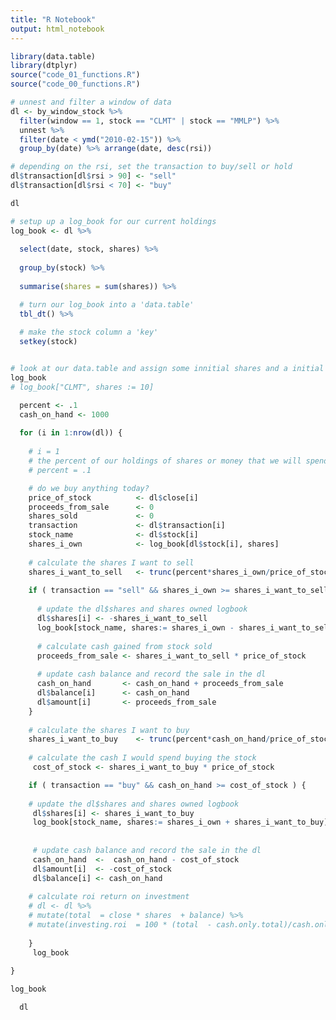 ```yaml
---
title: "R Notebook"
output: html_notebook
---
```



```r
library(data.table)
library(dtplyr)
source("code_01_functions.R")
source("code_00_functions.R")

# unnest and filter a window of data
dl <- by_window_stock %>%
  filter(window == 1, stock == "CLMT" | stock == "MMLP") %>%
  unnest %>%
  filter(date < ymd("2010-02-15")) %>%
  group_by(date) %>% arrange(date, desc(rsi))

# depending on the rsi, set the transaction to buy/sell or hold
dl$transaction[dl$rsi > 90] <- "sell"
dl$transaction[dl$rsi < 70] <- "buy"

dl

# setup up a log_book for our current holdings
log_book <- dl %>%
  
  select(date, stock, shares) %>%
  
  group_by(stock) %>%
  
  summarise(shares = sum(shares)) %>%

  # turn our log_book into a 'data.table'
  tbl_dt() %>%
  
  # make the stock column a 'key'
  setkey(stock)


# look at our data.table and assign some innitial shares and a initial balance
log_book
# log_book["CLMT", shares := 10]
```

```r


  percent <- .1
  cash_on_hand <- 1000
  
  for (i in 1:nrow(dl)) {
    
    # i = 1
    # the percent of our holdings of shares or money that we will spend or buy
    # percent = .1

    # do we buy anything today?
    price_of_stock          <- dl$close[i]
    proceeds_from_sale      <- 0
    shares_sold             <- 0
    transaction             <- dl$transaction[i]
    stock_name              <- dl$stock[i]
    shares_i_own            <- log_book[dl$stock[i], shares]
    
    # calculate the shares I want to sell
    shares_i_want_to_sell   <- trunc(percent*shares_i_own/price_of_stock)
      
    if ( transaction == "sell" && shares_i_own >= shares_i_want_to_sell  ) {
 
      # update the dl$shares and shares owned logbook 
      dl$shares[i] <- -shares_i_want_to_sell
      log_book[stock_name, shares:= shares_i_own - shares_i_want_to_sell]
      
      # calculate cash gained from stock sold
      proceeds_from_sale <- shares_i_want_to_sell * price_of_stock
      
      # update cash balance and record the sale in the dl
      cash_on_hand       <- cash_on_hand + proceeds_from_sale
      dl$balance[i]      <- cash_on_hand
      dl$amount[i]       <- proceeds_from_sale
    }
    
    # calculate the shares I want to buy
    shares_i_want_to_buy    <- trunc(percent*cash_on_hand/price_of_stock)
    
    # calculate the cash I would spend buying the stock
     cost_of_stock <- shares_i_want_to_buy * price_of_stock

    if ( transaction == "buy" && cash_on_hand >= cost_of_stock ) {
      
    # update the dl$shares and shares owned logbook
     dl$shares[i] <- shares_i_want_to_buy
     log_book[stock_name, shares:= shares_i_own + shares_i_want_to_buy]
     
     
     # update cash balance and record the sale in the dl
     cash_on_hand  <-  cash_on_hand - cost_of_stock
     dl$amount[i]  <- -cost_of_stock
     dl$balance[i] <- cash_on_hand
     
    # calculate roi return on investment
    # dl <- dl %>%
    # mutate(total  = close * shares  + balance) %>%
    # mutate(investing.roi  = 100 * (total  - cash.only.total)/cash.only.total)
     
    }
     log_book
 
}

log_book

  dl
```
